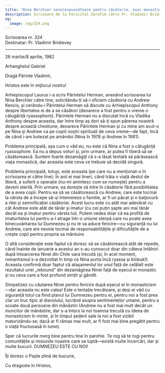 ```yaml
---
title: 'Nina Berchier necorespunzătoare pentru căsătorie, eșec monastic'
description: Scrisoare de la Fericitul Serafim către Pr. Vladimir Bridievey.
og:
  image: /og/324.png
---
```


<div style={{textAlign:'right', fontFamily:'monospace'}}>Scrisoarea nr. 324</div>
<div style={{textAlign:'left', fontFamily:'monospace'}}>Destinatar: Pr. Vladimir Bridievey</div>

---

26 martie/8 aprilie, 1982

Arhanghelul Gabriel

Dragă Părinte Vladimir,

Hristos este în mijlocul nostru!

Arhiepiscopul Laurus i-a scris Părintelui Herman, anexând scrisoarea lui Nina Berchier către tine, solicitându-ți să-i oficiem căsătoria cu Andrew Kencis, și cerându-i Părintelui Herman să discute cu Arhiepiscopul Anthony despre libertatea ei de a se căsători (deoarece a fost pentru o vreme o călugăriță ryassophore). Părintele Herman nu a discutat încă cu Vladika Anthony despre aceasta, dar între timp aș dori să-ți spun părerea noastră despre această chestiune, deoarece Părintele Herman și cu mine am avut-o pe Nina și Andrew ca pe copiii noștri spirituali de ceva vreme—de fapt, încă de când i-am botezat pe amândoi (Nina în 1978 și Andrew în 1981).

Problema principală, așa cum o văd eu, nu este că Nina a fost o călugăriță ryassophore. Ea nu a depus voturi și, prin urmare, ar putea fi liberă să se căsătorească. Suntem foarte dezamăgiți că s-a lăsat tentată să părăsească viața monastică, dar aceasta este ceva ce trebuie să decidă singură.

Problema principală, totuși, este aceasta (pe care nu a menționat-o în scrisoarea ei către tine): În anii ei mai tineri, când trăia o viață destul de liberă, a suferit o operație (nu-mi amintesc cum se numește) pentru a deveni sterilă. Prin urmare, ea dorește să intre în căsătorie fără posibilitatea de a avea copii. Pentru ea să se căsătorească cu Andrew, care este tocmai la vârsta de a începe să-și întemeieze o familie, ar fi un păcat și o batjocură a ritei și semnificației căsătoriei. Acest lucru este cu atât mai adevărat cu cât Andrew este atât de tânăr și imatur (cu cel puțin șapte ani mai tânăr decât ea și imatur pentru vârsta lui). Putem vedea doar că ea profită de imaturitatea lui pentru a-l atrage într-o uniune sterpă care nu poate avea binecuvântarea lui Dumnezeu și nu le va aduce fericire—cu siguranță nu lui Andrew, care are nevoie tocmai de responsabilitățile și dificultățile de a crește copii pentru propria sa mântuire.

O altă considerație este faptul că doresc să se căsătorească atât de repede, când înainte de ianuarie a acestui an s-au cunoscut doar din câteva întâlniri după întoarcerea Ninei din Chile vara trecută (și, în acel moment, romantismul s-a dezvoltat în timp ce Nina purta încă ryassa și klobuk!). Aceasta confirmă doar faptul că atașamentul lor unul față de celălalt este rezultatul unei „rebound” din dezamăgirea Ninei față de eșecul ei monastic și nu ceva care a fost profund simțit și gândit.

Simpatizez cu căutarea Ninei pentru fericire după eșecul ei în monasticism—dar aceasta nu este calea! Este o tentație trecătoare, și deși ei văd cu siguranță totul ca fiind planul lui Dumnezeu pentru ei, pentru noi a fost prea clar un truc tipic al diavolului, lucrând asupra sentimentelor umane, pentru a scoate două persoane din mănăstiri (Andrew nu a fost mai mult decât un muncitor de mănăstire, dar s-a întors la noi toamna trecută cu ideea de monasticism în minte, și în timpul șederii sale la noi a fost vizibil maturizându-se; dacă ar fi rămas mai mult, ar fi fost mai bine pregătit pentru o viață fructuoasă în lume).

Sper că lucrurile merg bine pentru tine în parohie. Te rog să te rogi pentru comunitățile și misiunile noastre care se luptă—există multe încercări, dar și multe bucurii. DUMNEZEU ESTE CU NOI!

Îți doresc o Paște plină de bucurie,

Cu dragoste în Hristos,